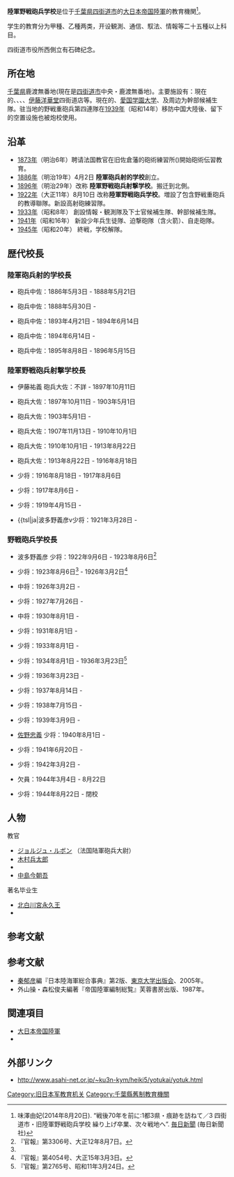 '''陸軍野戦砲兵学校 '''是位于[[千葉県|千葉県]][[四街道市|四街道市]]的[[大日本帝国陸軍|大日本帝国陸軍]]的教育機関<ref name="mainichi-np-2014-8-20">味澤由妃(2014年8月20日). “戦後70年を前に:1都3県・痕跡を訪ねて／3 四街道市・旧陸軍野戦砲兵学校 繰り上げ卒業、次々戦地へ”. [[毎日新聞|毎日新聞]] (毎日新聞社)</ref>。

学生的教育分为甲種、乙種两类，开设観測、通信、馭法、情報等二十五種以上科目。

四街道市役所西側立有石碑纪念。

== 所在地 ==
[[千葉県|千葉県]]{{tsl|ja|旭村 (千葉県印旛郡)|旭村}}鹿渡無番地(現在是[[四街道市|四街道市]]中央・鹿渡無番地)。主要施設有：現在的{{tsl|ja|四街道市役所}}、{{tsl|ja|千葉県立四街道高等学校}}、{{tsl|ja|四街道市立中央小学校}}、{{tsl|ja|四街道市中央公園}}、[[伊藤洋華堂|伊藤洋華堂]]四街道店等。現在的{{tsl|ja|四街道市公民館}}、[[愛国学園大学|愛国学園大学]]、{{tsl|ja|千葉敬愛高等学校}}及周边为幹部候補生隊。驻当地的野戦重砲兵第四連隊在[[1939年|1939年]]（昭和14年）移防中国大陸後、留下的空置设施也被炮校使用。

== 沿革 ==
* [[1873年|1873年]]（明治6年）聘请法国教官在旧佐倉藩的砲術練習所({{tsl|ja|下志津火業所}})開始砲術伝習教育。
* [[1886年|1886年]]（明治19年）4月2日 '''陸軍砲兵射的学校'''創立。
* [[1896年|1896年]]（明治29年）改称 '''陸軍野戦砲兵射撃学校'''。搬迁到{{tsl|ja|四街道駅}}北側。
* [[1922年|1922年]]（大正11年）8月10日 改称'''陸軍野戦砲兵学校'''。増設了包含野戦重砲兵的教導聯隊。新設高射砲練習隊。
* [[1933年|1933年]]（昭和8年） 創設情報・観測隊及下士官候補生隊、幹部候補生隊。
* [[1941年|1941年]]（昭和16年） 新設少年兵生徒隊、迫撃砲隊（含火箭）、自走砲隊。
* [[1945年|1945年]]（昭和20年） 終戦，学校解隊。

== 歴代校長 ==
===陸軍砲兵射的学校長===
* {{tsl|ja|江間孚通}} 砲兵中佐：1886年5月3日 - 1888年5月21日
* {{tsl|ja|黒瀬義門}}砲兵中佐：1888年5月30日 -
* {{tsl|ja|熊谷宣篤}}砲兵中佐：1893年4月21日 - 1894年6月14日
* {{tsl|ja|伊藤祐義}}砲兵中佐：1894年6月14日 -
* {{tsl|ja|出石猷彦}}砲兵中佐：1895年8月8日 - 1896年5月15日

===陸軍野戦砲兵射撃学校長===
* 伊藤祐義 砲兵大佐：不詳 - 1897年10月11日
* {{tsl|ja|野間駉}}砲兵大佐：1897年10月11日 - 1903年5月1日
* {{tsl|ja|松本鼎 (陸軍軍人)|松本鼎}}砲兵大佐：1903年5月1日 -
* {{tsl|ja|木下宇三郎}}砲兵大佐：1907年11月13日 - 1910年10月1日
* {{tsl|ja|河北栄太郎}}砲兵大佐：1910年10月1日 - 1913年8月22日
* {{tsl|ja|長尾駿郎}}砲兵大佐：1913年8月22日 - 1916年8月18日
* {{tsl|ja|渡辺満太郎}}少将：1916年8月18日 - 1917年8月6日
* {{tsl|ja|小野寺重太郎}}少将：1917年8月6日 -
* {{tsl|ja|磯村年}}少将：1919年4月15日 -
* {{tsl|ja|波多野義彦v少将：1921年3月28日 -

=== 野戦砲兵学校長 ===
* 波多野義彦 少将：1922年9月6日 - 1923年8月6日<ref name=kp3306>『官報』第3306号、大正12年8月7日。</ref>
* {{tsl|ja|金山久松}}少将：1923年8月6日<ref name=kp3306/> - 1926年3月2日<ref>『官報』第4054号、大正15年3月3日。</ref>
* {{tsl|ja|原口初太郎}}中将：1926年3月2日 -
* {{tsl|ja|室兼次}}少将：1927年7月26日 -
* {{tsl|ja|西義一}}中将：1930年8月1日 -
* {{tsl|ja|入江仁六郎}}少将：1931年8月1日 -
* {{tsl|ja|伊東政喜}}少将：1933年8月1日 -
* {{tsl|ja|山室宗武}}少将：1934年8月1日 - 1936年3月23日<ref>『官報』第2765号、昭和11年3月24日。</ref>
* {{tsl|ja|井関隆昌}}少将：1936年3月23日 -
* {{tsl|ja|広野太吉}}少将：1937年8月14日 -
* {{tsl|ja|前田治 (陸軍軍人)|前田治}}少将：1938年7月15日 -
* {{tsl|ja|井関仭}}少将：1939年3月9日 -
* [[佐野忠義|佐野忠義]] 少将：1940年8月1日 -
* {{tsl|ja|重田徳松}}少将：1941年6月20日 -
* {{tsl|ja|池田浚吉}}少将：1942年3月2日 -
* 欠員：1944年3月4日 - 8月22日
* {{tsl|ja|橋本博光}}少将：1944年8月22日 - 閉校

== 人物 ==
; 教官
* [[ジョルジュ・ルボン|ジョルジュ・ルボン]] （法国陆軍砲兵大尉）
* [[木村兵太郎|木村兵太郎]]
* {{tsl|ja|吉田豊彦 (陸軍軍人)|吉田豊彦}}
* [[中島今朝吾|中島今朝吾]]
; 著名毕业生
* [[北白川宮永久王|北白川宮永久王]]
* {{tsl|ja|盛厚王}}

== 参考文献==
{{Reflist}}

== 参考文献 ==
* [[秦郁彦|秦郁彦]]編『日本陸海軍総合事典』第2版、[[東京大学出版会|東京大学出版会]]、2005年。
* 外山操・森松俊夫編著『帝国陸軍編制総覧』芙蓉書房出版、1987年。

== 関連項目 ==
* [[大日本帝国陸軍|大日本帝国陸軍]]
* {{tsl|ja|下志津}}

== 外部リンク ==
* http://www.asahi-net.or.jp/~ku3n-kym/heiki5/yotukai/yotuk.html {{Wayback|url=http://www.asahi-net.or.jp/~ku3n-kym/heiki5/yotukai/yotuk.html |date=20010710230733 }}{{ja icon}}

{{旧日本军校}}
[[Category:旧日本军教育机关|Category:旧日本军教育机关]]
[[Category:千葉縣舊制教育機關|Category:千葉縣舊制教育機關]]